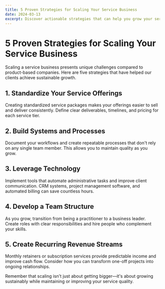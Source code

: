 ```yaml
---
title: 5 Proven Strategies for Scaling Your Service Business
date: 2024-03-13
excerpt: Discover actionable strategies that can help you grow your service-based business sustainably.
---
```


# 5 Proven Strategies for Scaling Your Service Business

Scaling a service business presents unique challenges compared to product-based companies. Here are five strategies that have helped our clients achieve sustainable growth.

## 1. Standardize Your Service Offerings

Creating standardized service packages makes your offerings easier to sell and deliver consistently. Define clear deliverables, timelines, and pricing for each service tier.

## 2. Build Systems and Processes

Document your workflows and create repeatable processes that don't rely on any single team member. This allows you to maintain quality as you grow.

## 3. Leverage Technology

Implement tools that automate administrative tasks and improve client communication. CRM systems, project management software, and automated billing can save countless hours.

## 4. Develop a Team Structure

As you grow, transition from being a practitioner to a business leader. Create roles with clear responsibilities and hire people who complement your skills.

## 5. Create Recurring Revenue Streams

Monthly retainers or subscription services provide predictable income and improve cash flow. Consider how you can transform one-off projects into ongoing relationships.

Remember that scaling isn't just about getting bigger—it's about growing sustainably while maintaining or improving your service quality.

